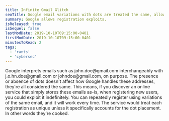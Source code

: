```yaml
---
title: Infinite Gmail Glitch
seoTitle: Google email variations with dots are treated the same, allowing unlimited exploit registrations.
summary: Google allows registration exploits.
isReleased: true
isSequel: false
lastModDate: 2019-10-10T09:15:00-0401
firstModDate: 2019-10-10T09:15:00-0401
minutesToRead: 2
tags:
  - 'rants'
  - 'cybersec'
---
```

<C>
Google interprets emails such as john.doe@gmail.com interchangeably with j.o.hn.doe@gmail.com or johndoe@gmail.com, on <L href='https://support.google.com/mail/answer/7436150?hl=en'>purpose</L>. The presence or absence of dots doesn't affect how Google handles these addresses, they're all considered the same. This means, if you discover an online service that simply stores these emails as-is,  when registering new users, you could exploit it indefinitely. You can repeatedly register using variations of the same email, and it will work every time. The service would treat each registration as unique unless it specifically accounts for the dot placement. In other words they're cooked.
</C>
